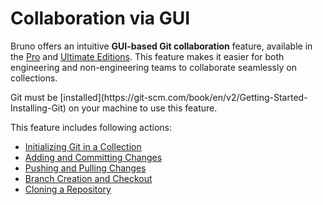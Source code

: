 
# **Collaboration via GUI** <PremiumBadge />

Bruno offers an intuitive **GUI-based Git collaboration** feature, available in the [Pro](https://www.usebruno.com/buy?plan=pro) and [Ultimate Editions](https://www.usebruno.com/buy?plan=ultimate). This feature makes it easier for both engineering and non-engineering teams to collaborate seamlessly on collections.

<Callout type="warning" emoji="⚠️">
  Git must be [installed](https://git-scm.com/book/en/v2/Getting-Started-Installing-Git) on your
  machine to use this feature.
</Callout>

This feature includes following actions:

- [Initializing Git in a Collection](../using-gui/provider#initializing-git)
- [Adding and Committing Changes](../using-gui/provider#adding-and-committing-changes)
- [Pushing and Pulling Changes](../using-gui/provider#pushing-and-pulling-changes)
- [Branch Creation and Checkout](../using-gui/provider#branch-creation-and-checkout)
- [Cloning a Repository](./consumer#cloning-collections-from-github)
